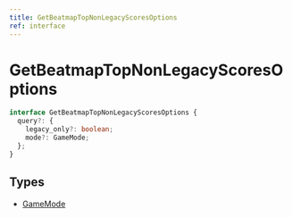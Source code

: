 ```yaml
---
title: GetBeatmapTopNonLegacyScoresOptions
ref: interface
---
```


# GetBeatmapTopNonLegacyScoresOptions

```ts
interface GetBeatmapTopNonLegacyScoresOptions {
  query?: {
    legacy_only?: boolean;
    mode?: GameMode;
  };
}
```

## Types

- [GameMode](/references/game-mode)
